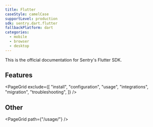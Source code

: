 ```yaml
---
title: Flutter
caseStyle: camelCase
supportLevel: production
sdk: sentry.dart.flutter
fallbackPlatform: dart
categories:
  - mobile
  - browser
  - desktop
---
```


This is the official documentation for Sentry's Flutter SDK.

## Features

<PageGrid
  exclude={[
    "install",
    "configuration",
    "usage",
    "integrations",
    "migration",
    "troubleshooting",
  ]}
/>

## Other

<PageGrid path={"/usage/"} />
